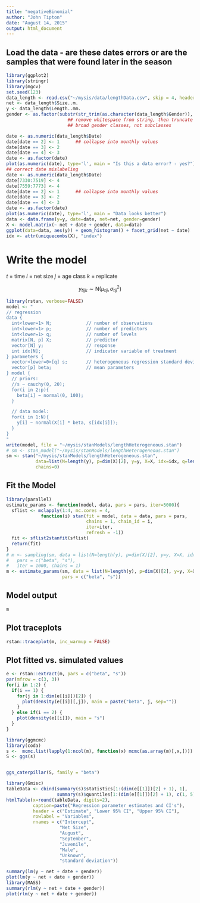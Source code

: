 ```yaml
---
title: "negativeBinomial"
author: "John Tipton"
date: "August 14, 2015"
output: html_document
---
```


## Load the data - are these dates errors or are the samples that were found later in the season

```r
library(ggplot2)
library(stringr)
library(mgcv)
set.seed(123)
data_length <- read.csv("~/mysis/data/lengthData.csv", skip = 4, header = TRUE)
net <- data_length$Size..m.
y <- data_length$Length..mm.
gender <- as.factor(substr(str_trim(as.character(data_length$Gender)), 0, 1))
                       ## remove whitespace from string, then truncate into 
                       ## broad gender classes, not subclasses

date <- as.numeric(data_length$Date)
date[date == 2] <- 1      ## collapse into monthly values
date[date == 3] <- 2
date[date == 4] <- 3
date <- as.factor(date)
plot(as.numeric(date), type='l', main = "Is this a data error? - yes?")
## correct date mislabeling
date <- as.numeric(data_length$Date)
date[7330:7519] <- 4
date[7559:7773] <- 4
date[date == 2] <- 1      ## collapse into monthly values
date[date == 3] <- 2
date[date == 4] <- 3
date <- as.factor(date)
plot(as.numeric(date), type='l', main = "Data looks better")
data <- data.frame(y=y, date=date, net=net, gender=gender)
X <- model.matrix(~ net + date + gender, data=data)
ggplot(data=data, aes(y)) + geom_histogram() + facet_grid(net ~ date)
idx <- attr(uniquecombs(X), "index")
```

# Write the model
$t$ = time
$i$ = net size
$j$ = age class
$k$ = replicate

$$
y_{tijk} \sim \mbox{N}(\mu_{tij}, \sigma^2_{tij})
$$

```r
library(rstan, verbose=FALSE)
model <- "
// regression
data {
  int<lower=1> N;             // number of observations
  int<lower=1> p;             // number of predictors
  int<lower=1> q;             // number of levels
  matrix[N, p] X;             // predictor
  vector[N] y;                // response
  int idx[N];                 // indicator variable of treatment
} parameters {  
  vector<lower=0>[q] s;       // heterogeneous regression standard deviation
  vector[p] beta;             // mean parameters
} model {
  // priors:
  //s ~ cauchy(0, 20);
  for(i in 2:p){
    beta[i] ~ normal(0, 100);
  }

  // data model:
  for(i in 1:N){
    y[i] ~ normal(X[i] * beta, s[idx[i]]);
  }
}
"
write(model, file = "~/mysis/stanModels/lengthHeterogeneous.stan")
# sm <- stan_model("~/mysis/stanModels/lengthHeterogeneous.stan")
sm <- stan("~/mysis/stanModels/lengthHeterogeneous.stan", 
           data=list(N=length(y), p=dim(X)[2], y=y, X=X, idx=idx, q=length(unique(idx))),
           chains=0)
```
## Fit the Model

```r
library(parallel)
estimate_params <- function(model, data, pars = pars, iter=5000){
  sflist <- mclapply(1:4, mc.cores = 4,
             function(i) stan(fit = model, data = data, pars = pars,
                              chains = 1, chain_id = i,
                              iter=iter,
                              refresh = -1))
  fit <- sflist2stanfit(sflist)
  return(fit)
}
# m <- sampling(sm, data = list(N=length(y), p=dim(X)[2], y=y, X=X, idx=idx, q=length(unique(idx))),
#   pars = c("beta", "s"),
#   iter = 1000, chains = 1)
m <- estimate_params(sm, data = list(N=length(y), p=dim(X)[2], y=y, X=X, idx=idx, q=length(unique(idx))),
                     pars = c("beta", "s"))
```

## Model output
```r
m
```

## Plot traceplots
```r
rstan::traceplot(m, inc_warmup = FALSE)
```

## Plot fitted vs. simulated values

```r
e <- rstan::extract(m, pars = c("beta", "s"))
par(mfrow = c(3, 3))
for(i in 1:2) {
  if(i == 1) {
    for(j in 1:dim(e[[i]])[2]) {
      plot(density(e[[i]][,j]), main = paste("beta", j, sep=""))
    }
  } else if(i == 2) {
    plot(density(e[[i]]), main = "s")
  }
}
```


```r
library(ggmcmc)
library(coda)
s <-  mcmc.list(lapply(1:ncol(m), function(x) mcmc(as.array(m)[,x,])))
S <- ggs(s)


ggs_caterpillar(S, family = "beta") 
```


```r
library(Gmisc)
tableData <- cbind(summary(s)$statistics[1:(dim(e[[1]])[2] + 1), 1],
                   summary(s)$quantiles[1:(dim(e[[1]])[2] + 1), c(1, 5)])
htmlTable(x=round(tableData, digits=2),
          caption=paste("Regression parameter estimates and CI's"),
          header = c("Estimate", "Lower 95% CI", "Upper 95% CI"),
          rowlabel = "Variables",
          rnames = c("Intercept",
                    "Net Size",
                    "August",
                    "September",
                    "Juvenile",
                    "Male",
                    "Unknown",
                    "standard deviation"))
```


```r
summary(lm(y ~ net + date + gender))
plot(lm(y ~ net + date + gender))
library(MASS)
summary(rlm(y ~ net + date + gender))
plot(rlm(y ~ net + date + gender))
```
